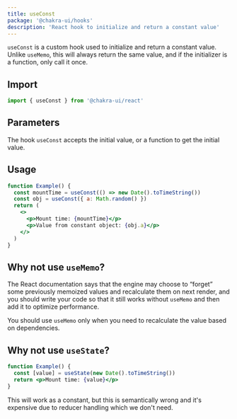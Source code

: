 ```yaml
---
title: useConst
package: '@chakra-ui/hooks'
description: 'React hook to initialize and return a constant value'
---
```


`useConst` is a custom hook used to initialize and return a constant value.
Unlike `useMemo`, this will always return the same value, and if the initializer
is a function, only call it once.

## Import

```js
import { useConst } from '@chakra-ui/react'
```

## Parameters

The hook `useConst` accepts the initial value, or a function to get the initial
value.

## Usage

```jsx
function Example() {
  const mountTime = useConst(() => new Date().toTimeString())
  const obj = useConst({ a: Math.random() })
  return (
    <>
      <p>Mount time: {mountTime}</p>
      <p>Value from constant object: {obj.a}</p>
    </>
  )
}
```

## Why not use `useMemo`?

The React documentation says that the engine may choose to “forget” some
previously memoized values and recalculate them on next render, and you should
write your code so that it still works without `useMemo` and then add it to
optimize performance.

You should use `useMemo` only when you need to recalculate the value based on
dependencies.

## Why not use `useState`?

```jsx
function Example() {
  const [value] = useState(new Date().toTimeString())
  return <p>Mount time: {value}</p>
}
```

This will work as a constant, but this is semantically wrong and it's expensive
due to reducer handling which we don't need.
